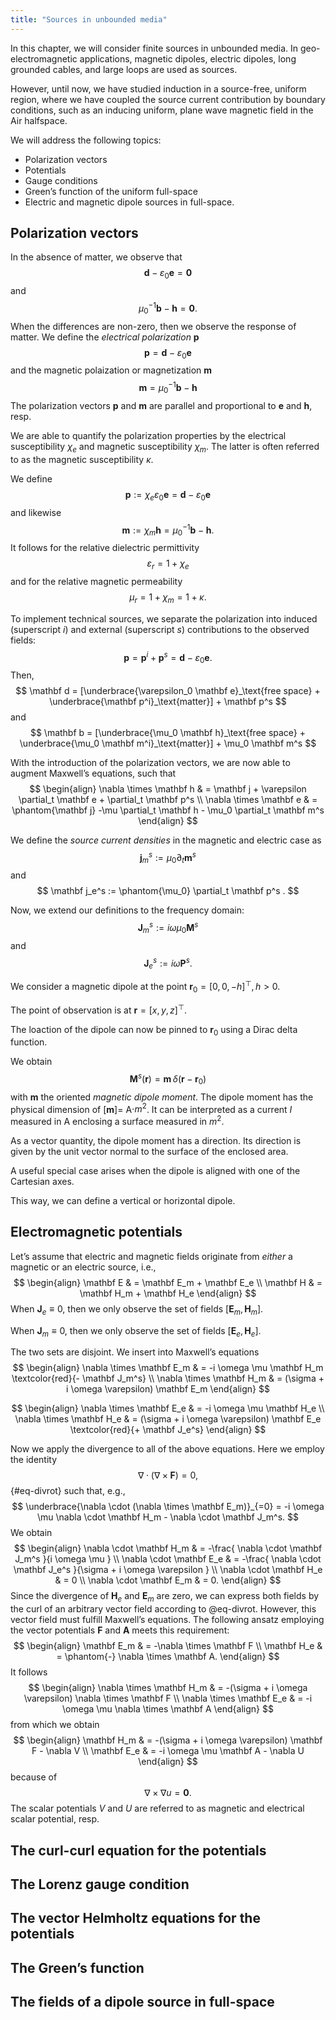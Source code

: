 ```yaml
---
title: "Sources in unbounded media"
---
```


In this chapter, we will consider finite sources in unbounded media.
In geo-electromagnetic applications, magnetic dipoles, electric dipoles, long grounded cables, and large loops are used as sources.

However, until now, we have studied induction in a source-free, uniform region, where we have coupled the source current contribution by boundary conditions, such as an inducing uniform, plane wave magnetic field in the Air halfspace.

We will address the following topics:

- Polarization vectors
- Potentials
- Gauge conditions
- Green's function of the uniform full-space
- Electric and magnetic dipole sources in full-space.

## Polarization vectors

In the absence of matter, we observe that
$$
\mathbf d - \varepsilon_0 \mathbf e = \mathbf 0
$$
and
$$
\mu_0^{-1} \mathbf b - \mathbf h = \mathbf 0.
$$ 
When the differences are non-zero, then we observe the response of matter.
We define the _electrical polarization_ $\mathbf p$
$$
\mathbf p = \mathbf d - \varepsilon_0 \mathbf e
$$
and the magnetic polaization or magnetization $\mathbf m$
$$
\mathbf m = \mu_0^{-1} \mathbf b - \mathbf h
$$
The polarization vectors $\mathbf p$ and $\mathbf m$ are parallel and proportional to $\mathbf e$ and $\mathbf h$, resp.

We are able to quantify the polarization properties by the electrical susceptibility $\chi_e$ and magnetic susceptibility $\chi_m$.
The latter is often referred to as the magnetic susceptibility $\kappa$.

We define
$$
\mathbf p := \chi_e \varepsilon_0 \mathbf e = \mathbf d - \varepsilon_0 \mathbf e
$$
and likewise
$$
\mathbf m := \chi_m \mathbf h = \mu_0^{-1} \mathbf b - \mathbf h.
$$
It follows for the relative dielectric permittivity
$$
\varepsilon_r = 1 + \chi_e
$$
and for the relative magnetic permeability
$$
\mu_r = 1 + \chi_m = 1 + \kappa.
$$

To implement technical sources, we separate the polarization into induced (superscript $i$) and external (superscript $s$) contributions to the observed fields:
$$
\mathbf p = \mathbf p^i + \mathbf p^s = \mathbf d - \varepsilon_0 \mathbf e.
$$
Then,
$$
\mathbf d = [\underbrace{\varepsilon_0 \mathbf e}_\text{free space} + \underbrace{\mathbf p^i}_\text{matter}] + \mathbf p^s
$$
and
$$
\mathbf b = [\underbrace{\mu_0 \mathbf h}_\text{free space} + \underbrace{\mu_0 \mathbf m^i}_\text{matter}] + \mu_0 \mathbf m^s
$$

With the introduction of the polarization vectors, we are now able to augment Maxwell's equations, such that
$$
\begin{align}
\nabla \times \mathbf h & = \mathbf j + \varepsilon \partial_t \mathbf e + \partial_t \mathbf p^s \\
\nabla \times \mathbf e & = \phantom{\mathbf j} -\mu \partial_t \mathbf h - \mu_0 \partial_t \mathbf m^s
\end{align}
$$

We define the _source current densities_ in the magnetic and electric case as
$$
\mathbf j_m^s := \mu_0 \partial_t \mathbf m^s 
$$
and
$$
\mathbf j_e^s := \phantom{\mu_0} \partial_t \mathbf p^s .
$$

Now, we extend our definitions to the frequency domain:
$$
\mathbf J_m^s := i \omega \mu_0 \mathbf M^s 
$$
and
$$
\mathbf J_e^s := i \omega \mathbf P^s .
$$

::: {.callout-note title="Example"}

We consider a magnetic dipole at the point $\mathbf r_0 = [0, 0, -h]^\top, h > 0$.

The point of observation is at $\mathbf r = [x, y, z]^\top$.

The loaction of the dipole can now be pinned to $\mathbf r_0$ using a Dirac delta function.

We obtain
$$
\mathbf M^s(\mathbf r) = \mathbf m \, \delta(\mathbf r - \mathbf r_0)
$$
with $\mathbf m$ the oriented _magnetic dipole moment_.
The dipole moment has the physical dimension of $[\mathbf m] =$ A$\cdot m^2$. 
It can be interpreted as a current $I$ measured in A enclosing a surface measured in $m^2$.

As a vector quantity, the dipole moment has a direction. Its direction is given by the unit vector normal to the surface of the enclosed area.

A useful special case arises when the dipole is aligned with one of the Cartesian axes.

This way, we can define a vertical or horizontal dipole.
:::

## Electromagnetic potentials

Let's assume that electric and magnetic fields  originate from _either_ a magnetic or an electric source, i.e.,
$$
\begin{align}
\mathbf E & = \mathbf E_m + \mathbf E_e \\
\mathbf H & = \mathbf H_m + \mathbf H_e
\end{align}
$$
When $\mathbf J_e \equiv 0$, then we only observe the set of fields $[\mathbf E_m, \mathbf H_m]$.

When $\mathbf J_m \equiv 0$, then we only observe the set of fields $[\mathbf E_e, \mathbf H_e]$.

The two sets are disjoint. We insert into Maxwell's equations
$$
\begin{align}
\nabla \times \mathbf E_m & = -i \omega \mu \mathbf H_m \textcolor{red}{- \mathbf J_m^s} \\
\nabla \times \mathbf H_m & = (\sigma + i \omega \varepsilon) \mathbf E_m
\end{align}
$$


$$
\begin{align}
\nabla \times \mathbf E_e & = -i \omega \mu \mathbf H_e  \\
\nabla \times \mathbf H_e & = (\sigma + i \omega \varepsilon) \mathbf E_e \textcolor{red}{+ \mathbf J_e^s}
\end{align}
$$

Now we apply the divergence to all of the above equations. Here we employ the identity
$$
\nabla \cdot (\nabla \times \mathbf F) = 0,
$$ {#eq-divrot}
such that, e.g.,
$$
\underbrace{\nabla \cdot (\nabla \times \mathbf E_m)}_{=0}  = -i \omega \mu \nabla \cdot \mathbf H_m - \nabla \cdot \mathbf J_m^s.
$$
We obtain
$$
\begin{align}
\nabla \cdot \mathbf H_m & = -\frac{ \nabla \cdot \mathbf J_m^s }{i \omega \mu } \\
\nabla \cdot \mathbf E_e & = -\frac{ \nabla \cdot \mathbf J_e^s }{\sigma + i \omega \varepsilon } \\
\nabla \cdot \mathbf H_e & = 0 \\
\nabla \cdot \mathbf E_m & = 0.
\end{align}
$$
Since the divergence of $\mathbf H_e$ and $\mathbf E_m$ are zero, we can express both fields by the curl of an arbitrary vector field according to @eq-divrot.
However, this vector field must fulfill Maxwell's equations.
The following ansatz employing the vector potentials $\mathbf F$ and $\mathbf A$ meets this requirement:
$$
\begin{align}
\mathbf E_m & = -\nabla \times \mathbf F \\
\mathbf H_e & = \phantom{-} \nabla \times \mathbf A.
\end{align}
$$
It follows
$$
\begin{align}
\nabla \times \mathbf H_m & = -(\sigma + i \omega \varepsilon) \nabla \times \mathbf F \\
\nabla \times \mathbf E_e & = -i \omega \mu \nabla \times \mathbf A 
\end{align}
$$
from which we obtain
$$
\begin{align}
\mathbf H_m & = -(\sigma + i \omega \varepsilon) \mathbf F - \nabla V \\
\mathbf E_e & = -i \omega \mu \mathbf A - \nabla U
\end{align}
$$
because of 
$$
\nabla \times \nabla u = \mathbf 0.
$$
The scalar potentials $V$ and $U$ are referred to as magnetic and electrical scalar potential, resp.

## The curl-curl equation for the potentials

## The Lorenz gauge condition

## The vector Helmholtz equations for the potentials

## The Green's function

## The fields of a dipole source in full-space